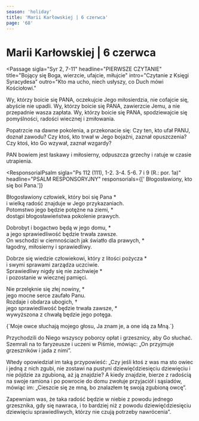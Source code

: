 ```yaml
---
season: 'holiday'
title: 'Marii Karłowskiej | 6 czerwca'
page: '68'
---
```


# Marii Karłowskiej | 6 czerwca

<Passage
  sigla="Syr 2, 7-11"
  headline="PIERWSZE CZYTANIE"
  title="Bojący się Boga, wierzcie, ufajcie, miłujcie"
  intro="Czytanie z Księgi Syracydesa"
  outro="Kto ma ucho, niech usłyszy, co Duch mówi Kościołowi."
>
  <p>Wy, którzy boicie się PANA, oczekujcie Jego miłosierdzia, nie cofajcie się, abyście nie upadli. Wy, którzy boicie się PANA, zawierzcie Jemu, a nie przepadnie wasza zapłata. Wy, którzy boicie się PANA, spodziewajcie się pomyślności, radości wiecznej i zmiłowania.</p>
  <p>Popatrzcie na dawne pokolenia, a przekonacie się: Czy ten, kto ufał PANU, doznał zawodu? Czy ktoś, kto trwał w Jego bojaźni, zaznał opuszczenia? Czy ktoś, kto Go wzywał, zaznał wzgardy?</p>
  <p>PAN bowiem jest łaskawy i miłosierny, odpuszcza grzechy i ratuje w czasie utrapienia.</p>
</Passage>

<ResponsorialPsalm
  sigla="Ps 112 (111), 1-2. 3-4. 5-6. 7 i 9 (R.: por. 1a)"
  headline="PSALM RESPONSORYJNY"
  responsorials={[' Błogosławiony, kto się boi Pana.']}
>
  <p>Błogosławiony człowiek, który boi się Pana *<br/>i wielką radość znajduje w Jego przykazaniach.<br/>Potomstwo jego będzie potężne na ziemi, *<br/>dostąpi błogosławieństwa pokolenie prawych.</p>
  <p>Dobrobyt i bogactwo będą w jego domu, *<br/>a jego sprawiedliwość będzie trwała zawsze.<br/>On wschodzi w ciemnościach jak światło dla prawych, *<br/>łagodny, miłosierny i sprawiedliwy.</p>
  <p>Dobrze się wiedzie człowiekowi, który z litości pożycza *<br/>i swymi sprawami zarządza uczciwie.<br/>Sprawiedliwy nigdy się nie zachwieje *<br/>i pozostanie w wiecznej pamięci.</p>
  <p>Nie przelęknie się złej nowiny, *<br/>jego mocne serce zaufało Panu.<br/>Rozdaje i obdarza ubogich, †<br/>jego sprawiedliwość będzie trwała zawsze, *<br/>wywyższona z chwałą będzie jego potęga.</p>
</ResponsorialPsalm>
<Passage
  sigla="J 10, 27"
  headline="AKLAMACJA"
  acclamation="Alleluja, alleluja, alleluja."
>
  {`Moje owce słuchają mojego głosu,
Ja znam je, a one idą za Mną.`}
</Passage>
<Passage
  sigla="Łk 15, 1-7"
  headline="EWANGELIA"
  title="Radość z nawrócenia grzesznika"
  intro=" Słowa Ewangelii według świętego Łukasza"
  outro="Oto słowo Pańskie"
>
  <p>Przychodzili do Niego wszyscy poborcy opłat i grzesznicy, aby Go słuchać. Szemrali na to faryzeusze i uczeni w Piśmie, mówiąc: „On przyjmuje grzeszników i jada z nimi”.</p>
  <p>Wtedy opowiedział im taką przypowieść: „Czy jeśli ktoś z was ma sto owiec i jedną z nich zgubi, nie zostawi na pustyni dziewięćdziesięciu dziewięciu i nie pójdzie za zgubioną, aż ją znajdzie? A kiedy znajdzie, bierze z radością na swoje ramiona i po powrocie do domu zwołuje przyjaciół i sąsiadów, mówiąc im: „Cieszcie się ze mną, bo znalazłem tę swoją zgubioną owcę”.</p>
  <p>Zapewniam was, że taka radość będzie w niebie z powodu jednego grzesznika, gdy się nawraca, i to bardziej niż z powodu dziewięćdziesięciu dziewięciu sprawiedliwych, którzy nie czują potrzeby nawrócenia”.</p>
</Passage>
